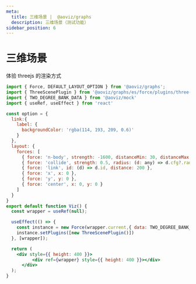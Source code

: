 ```yaml
---
meta:
  title: 三维场景 |  @aoviz/graphs
  description: 三维场景（测试功能）
sidebar_position: 6
---
```


# 三维场景

体验 threejs 的渲染方式

```jsx live=true template=r3f
import { Force, DEFAULT_LAYOUT_OPTION } from '@aoviz/graphs';
import { ThreeScenePlugin } from '@aoviz/graphs/es/force/plugins/three-scene-plugin'
import { TWO_DEGREE_BANK_DATA } from '@aoviz/mock'
import { useRef, useEffect } from 'react'

const option = {
  link:{
    label: {
      backgroundColor: 'rgba(114, 193, 209, 0.6)' 
    }
  },
  layout: {
    forces: [
      { force: 'n-body', strength: -1600, distanceMin: 30, distanceMax: 800 },
      { force: 'collide', strength: 0.5, radius: (d: any) => d.cfg?.radius || 20, iterations: 1 },
      { force: 'link', id: (d) => d.id, distance: 200 },
      { force: 'x', x: 0 },
      { force: 'y', y: 0 },
      { force: 'center', x: 0, y: 0 }
    ]
  }
}
export default function Viz() {
  const wrapper = useRef(null);

  useEffect(() => {
    const instance = new Force(wrapper.current,{ data: TWO_DEGREE_BANK_DATA, option });
    instance.setPlugins([new ThreeScenePlugin()])
  }, [wrapper]);

  return (
    <div style={{ height: 400 }}>
		  <div ref={wrapper} style={{ height: 400 }}></div>
	  </div>
  );
}

```
